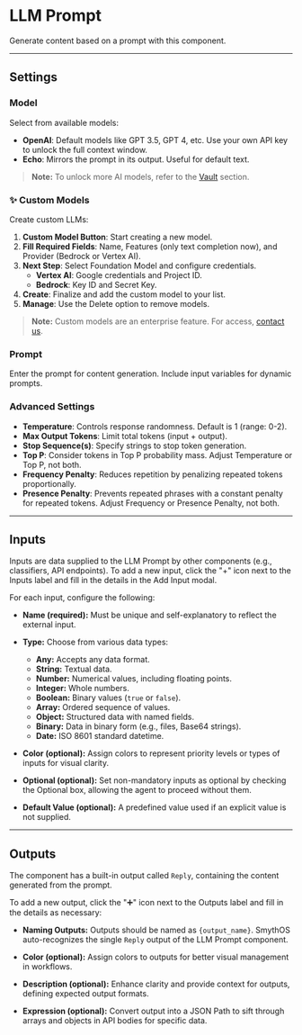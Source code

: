 # LLM Prompt

Generate content based on a prompt with this component.

---

## Settings

### Model

Select from available models:
- **OpenAI**: Default models like GPT 3.5, GPT 4, etc. Use your own API key to unlock the full context window.
- **Echo**: Mirrors the prompt in its output. Useful for default text.

> **Note:** To unlock more AI models, refer to the [Vault](/docs/agent-collaboration/working-with-agents/vault-sharing) section.

### ✨ Custom Models

Create custom LLMs:
1. **Custom Model Button**: Start creating a new model.
2. **Fill Required Fields**: Name, Features (only text completion now), and Provider (Bedrock or Vertex AI).
3. **Next Step**: Select Foundation Model and configure credentials.
   - **Vertex AI**: Google credentials and Project ID.
   - **Bedrock**: Key ID and Secret Key.
4. **Create**: Finalize and add the custom model to your list.
5. **Manage**: Use the Delete option to remove models.

> **Note:** Custom models are an enterprise feature. For access, [contact us](https://smythos.com/contact-us/).

### Prompt

Enter the prompt for content generation. Include input variables for dynamic prompts.

### Advanced Settings

- **Temperature**: Controls response randomness. Default is 1 (range: 0-2).
- **Max Output Tokens**: Limit total tokens (input + output).
- **Stop Sequence(s)**: Specify strings to stop token generation.
- **Top P**: Consider tokens in Top P probability mass. Adjust Temperature or Top P, not both.
- **Frequency Penalty**: Reduces repetition by penalizing repeated tokens proportionally.
- **Presence Penalty**: Prevents repeated phrases with a constant penalty for repeated tokens. Adjust Frequency or Presence Penalty, not both.

---

## Inputs

Inputs are data supplied to the LLM Prompt by other components (e.g., classifiers, API endpoints). To add a new input, click the "+" icon next to the Inputs label and fill in the details in the Add Input modal.

For each input, configure the following:

- **Name (required):** Must be unique and self-explanatory to reflect the external input.
  
- **Type:** Choose from various data types:
  - **Any:** Accepts any data format.
  - **String:** Textual data.
  - **Number:** Numerical values, including floating points.
  - **Integer:** Whole numbers.
  - **Boolean:** Binary values (`true` or `false`).
  - **Array:** Ordered sequence of values.
  - **Object:** Structured data with named fields.
  - **Binary:** Data in binary form (e.g., files, Base64 strings).
  - **Date:** ISO 8601 standard datetime.

- **Color (optional):** Assign colors to represent priority levels or types of inputs for visual clarity.
  
- **Optional (optional):** Set non-mandatory inputs as optional by checking the Optional box, allowing the agent to proceed without them.
  
- **Default Value (optional):** A predefined value used if an explicit value is not supplied.

---

## Outputs

The component has a built-in output called `Reply`, containing the content generated from the prompt.

To add a new output, click the "➕" icon next to the Outputs label and fill in the details as necessary:

- **Naming Outputs:** Outputs should be named as `{output_name}`. SmythOS auto-recognizes the single `Reply` output of the LLM Prompt component.

- **Color (optional):** Assign colors to outputs for better visual management in workflows.

- **Description (optional):** Enhance clarity and provide context for outputs, defining expected output formats.

- **Expression (optional):** Convert output into a JSON Path to sift through arrays and objects in API bodies for specific data.